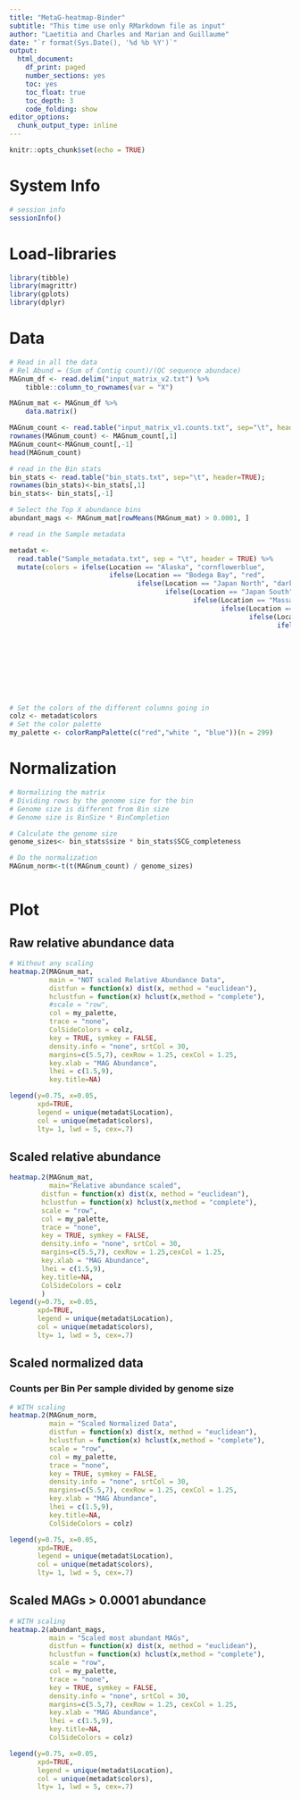 ```yaml
---
title: "MetaG-heatmap-Binder"
subtitle: "This time use only RMarkdown file as input"
author: "Laetitia and Charles and Marian and Guillaume"
date: "`r format(Sys.Date(), '%d %b %Y')`"
output:
  html_document: 
    df_print: paged
    number_sections: yes
    toc: yes
    toc_float: true
    toc_depth: 3
    code_folding: show
editor_options:
  chunk_output_type: inline
---
```



```r
knitr::opts_chunk$set(echo = TRUE)
```


# System Info

```r
# session info
sessionInfo()
```
# Load-libraries

```r
library(tibble)
library(magrittr)
library(gplots)
library(dplyr)
```

# Data

```r
# Read in all the data
# Rel Abund = (Sum of Contig count)/(QC sequence abundace)
MAGnum_df <- read.delim("input_matrix_v2.txt") %>%
    tibble::column_to_rownames(var = "X")

MAGnum_mat <- MAGnum_df %>%
    data.matrix()

MAGnum_count <- read.table("input_matrix_v1.counts.txt", sep="\t", header=TRUE)
rownames(MAGnum_count) <- MAGnum_count[,1]
MAGnum_count<-MAGnum_count[,-1]
head(MAGnum_count)

# read in the Bin stats
bin_stats <- read.table("bin_stats.txt", sep="\t", header=TRUE);
rownames(bin_stats)<-bin_stats[,1]
bin_stats<- bin_stats[,-1]

# Select the Top X abundance bins
abundant_mags <- MAGnum_mat[rowMeans(MAGnum_mat) > 0.0001, ]

# read in the Sample metadata

metadat <- 
  read.table("Sample_metadata.txt", sep = "\t", header = TRUE) %>%
  mutate(colors = ifelse(Location == "Alaska", "cornflowerblue",
                         ifelse(Location == "Bodega Bay", "red",
                                ifelse(Location == "Japan North", "darkorchid",
                                       ifelse(Location == "Japan South", "darkorchid1",
                                              ifelse(Location == "Massachusetts", "deeppink",
                                                     ifelse(Location == "North Carolina", "darkslategray3",
                                                            ifelse(Location == "Quebec", "darkorange",
                                                                   ifelse(Location == "San Diego", "green4",
                                                                          ifelse(Location == "Washington", "ivory4",
                                                                                 ifelse(Location == "Norway", "firebrick",
                                                                                        ifelse(Location == "Sweden", "dodgerblue4",
                                                                                               ifelse(Location == "Wales", "gold2",
                                                                                                      ifelse(Location == "Portugal", "forestgreen",
                                                                                                             ifelse(Location == "French Med", "deepskyblue",
                                                                                                                    ifelse(Location == "Croatia", "firebrick1",
                                                                                                                                  NA))))))))))))))))

# Set the colors of the different columns going in
colz <- metadat$colors
# Set the color palette
my_palette <- colorRampPalette(c("red","white ", "blue"))(n = 299)
```

# Normalization
```r
# Normalizing the matrix 
# Dividing rows by the genome size for the bin
# Genome size is different from Bin size
# Genome size is BinSize * BinCompletion

# Calculate the genome size
genome_sizes<- bin_stats$size * bin_stats$SCG_completeness

# Do the normalization
MAGnum_norm<-t(t(MAGnum_count) / genome_sizes)



```


# Plot
## Raw relative abundance data
```r
# Without any scaling 
heatmap.2(MAGnum_mat, 
          main = "NOT scaled Relative Abundance Data",
          distfun = function(x) dist(x, method = "euclidean"),
          hclustfun = function(x) hclust(x,method = "complete"),
          #scale = "row",
          col = my_palette,
          trace = "none",
          ColSideColors = colz,
          key = TRUE, symkey = FALSE, 
          density.info = "none", srtCol = 30,
          margins=c(5.5,7), cexRow = 1.25, cexCol = 1.25,
          key.xlab = "MAG Abundance",
          lhei = c(1.5,9), 
          key.title=NA)

legend(y=0.75, x=0.05, 
       xpd=TRUE,     
       legend = unique(metadat$Location),
       col = unique(metadat$colors), 
       lty= 1, lwd = 5, cex=.7)
```

## Scaled relative abundance
```r

heatmap.2(MAGnum_mat, 
          main="Relative abundance scaled",
        distfun = function(x) dist(x, method = "euclidean"),
        hclustfun = function(x) hclust(x,method = "complete"),
        scale = "row",
        col = my_palette, 
        trace = "none",
        key = TRUE, symkey = FALSE, 
        density.info = "none", srtCol = 30,
        margins=c(5.5,7), cexRow = 1.25,cexCol = 1.25,
        key.xlab = "MAG Abundance",
        lhei = c(1.5,9), 
        key.title=NA,
        ColSideColors = colz
        )
legend(y=0.75, x=0.05, 
       xpd=TRUE,     
       legend = unique(metadat$Location),
       col = unique(metadat$colors), 
       lty= 1, lwd = 5, cex=.7)

```



## Scaled normalized data
### Counts per Bin Per sample divided by genome size
```r

# WITH scaling 
heatmap.2(MAGnum_norm, 
          main = "Scaled Normalized Data",
          distfun = function(x) dist(x, method = "euclidean"),
          hclustfun = function(x) hclust(x,method = "complete"),
          scale = "row",
          col = my_palette,
          trace = "none",
          key = TRUE, symkey = FALSE, 
          density.info = "none", srtCol = 30,
          margins=c(5.5,7), cexRow = 1.25, cexCol = 1.25,
          key.xlab = "MAG Abundance",
          lhei = c(1.5,9), 
          key.title=NA,
          ColSideColors = colz)

legend(y=0.75, x=0.05, 
       xpd=TRUE,     
       legend = unique(metadat$Location),
       col = unique(metadat$colors), 
       lty= 1, lwd = 5, cex=.7)
```


## Scaled MAGs > 0.0001 abundance
``` r

# WITH scaling 
heatmap.2(abundant_mags, 
          main = "Scaled most abundant MAGs",
          distfun = function(x) dist(x, method = "euclidean"),
          hclustfun = function(x) hclust(x,method = "complete"),
          scale = "row",
          col = my_palette,
          trace = "none",
          key = TRUE, symkey = FALSE, 
          density.info = "none", srtCol = 30,
          margins=c(5.5,7), cexRow = 1.25, cexCol = 1.25,
          key.xlab = "MAG Abundance",
          lhei = c(1.5,9), 
          key.title=NA,
          ColSideColors = colz)

legend(y=0.75, x=0.05, 
       xpd=TRUE,     
       legend = unique(metadat$Location),
       col = unique(metadat$colors), 
       lty= 1, lwd = 5, cex=.7)

```

